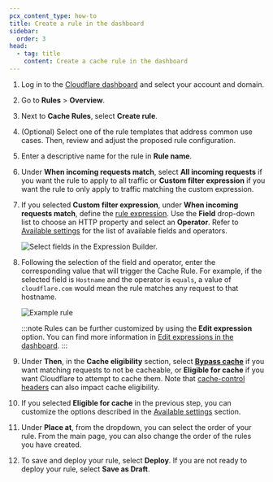 ```yaml
---
pcx_content_type: how-to
title: Create a rule in the dashboard
sidebar:
  order: 3
head:
  - tag: title
    content: Create a cache rule in the dashboard
---
```


1.  Log in to the [Cloudflare dashboard](https://dash.cloudflare.com/) and select your account and domain.
2.  Go to **Rules** > **Overview**.
3.  Next to **Cache Rules**, select **Create rule**.
4.  (Optional) Select one of the rule templates that address common use cases. Then, review and adjust the proposed rule configuration.
5.  Enter a descriptive name for the rule in **Rule name**.
6.  Under **When incoming requests match**, select **All incoming requests** if you want the rule to apply to all traffic or **Custom filter expression** if you want the rule to only apply to traffic matching the custom expression.
7.  If you selected **Custom filter expression**, under **When incoming requests match**, define the [rule expression](/ruleset-engine/rules-language/expressions/edit-expressions/#expression-builder). Use the **Field** drop-down list to choose an HTTP property and select an **Operator**. Refer to [Available settings](/cache/how-to/cache-rules/settings/) for the list of available fields and operators.

    <div class="medium-img">

    ![Select fields in the Expression Builder.](~/assets/images/cache/select-fields.png)

    </div>

8.  Following the selection of the field and operator, enter the corresponding value that will trigger the Cache Rule. For example, if the selected field is `Hostname` and the operator is `equals`, a value of `cloudflare.com` would mean the rule matches any request to that hostname.

    <div class="medium-img">

    ![Example rule](~/assets/images/cache/example-rule.png)

    </div>

    :::note
    Rules can be further customized by using the **Edit expression** option. You can find more information in [Edit expressions in the dashboard](/ruleset-engine/rules-language/expressions/edit-expressions/).
    :::

9.  Under **Then**, in the **Cache eligibility** section, select [**Bypass cache**](/cache/how-to/cache-rules/settings/#bypass-cache) if you want matching requests to not be cacheable, or **Eligible for cache** if you want Cloudflare to attempt to cache them. Note that [cache-control headers](/cache/concepts/cache-control/) can also impact cache eligibility.

10. If you selected **Eligible for cache** in the previous step, you can customize the options described in the [Available settings](/cache/how-to/cache-rules/settings/) section.

11. Under **Place at**, from the dropdown, you can select the order of your rule. From the main page, you can also change the order of the rules you have created.

12. To save and deploy your rule, select **Deploy**. If you are not ready to deploy your rule, select **Save as Draft**.
